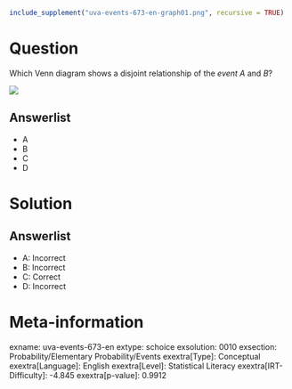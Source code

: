 ```r
include_supplement("uva-events-673-en-graph01.png", recursive = TRUE)
```

Question
========

Which Venn diagram shows a disjoint relationship of the *event A* and *B*?

![](uva-events-673-en-graph01.png)

Answerlist
----------

* A
* B
* C
* D

Solution
========

Answerlist
----------

* A: Incorrect
* B: Incorrect
* C: Correct
* D: Incorrect

Meta-information
================
exname: uva-events-673-en
extype: schoice
exsolution: 0010
exsection: Probability/Elementary Probability/Events
exextra[Type]: Conceptual
exextra[Language]: English
exextra[Level]: Statistical Literacy
exextra[IRT-Difficulty]: -4.845
exextra[p-value]: 0.9912
